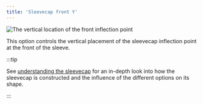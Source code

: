 ```yaml
---
title: 'Sleevecap front Y'
---
```


![The vertical location of the front inflection point](./sleevecapfrontfactory.svg)

This option controls the vertical placement of the sleevecap inflection point at the front of the sleeve.

:::tip

See [understanding the sleevecap](/docs/designs/brian#understanding-the-sleevecap) for an in-depth
look into how the sleevecap is constructed and the influence of the different options on its shape.

:::
